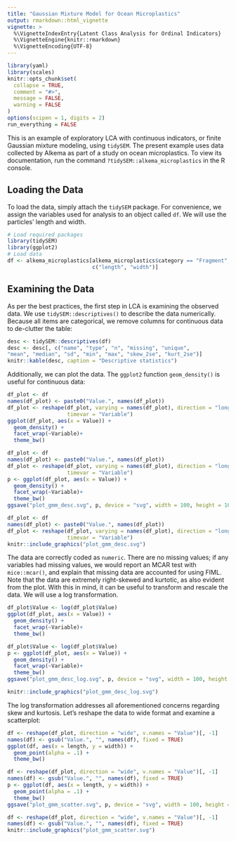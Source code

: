 ```yaml
---
title: "Gaussian Mixture Model for Ocean Microplastics"
output: rmarkdown::html_vignette
vignette: >
  %\VignetteIndexEntry{Latent Class Analysis for Ordinal Indicators}
  %\VignetteEngine{knitr::rmarkdown}
  %\VignetteEncoding{UTF-8}
---
```


```r
library(yaml)
library(scales)
knitr::opts_chunk$set(
  collapse = TRUE,
  comment = "#>",
  message = FALSE,
  warning = FALSE
)
options(scipen = 1, digits = 2)
run_everything = FALSE
```

This is an example of exploratory LCA with continuous indicators,
or finite Gaussian mixture modeling, using `tidySEM`.
The present example uses data collected by Alkema as part of a study on ocean microplastics.
To view its documentation,
run the command `?tidySEM::alkema_microplastics` in the R console.

## Loading the Data

To load the data, simply attach the `tidySEM` package.
For convenience, we assign the variables used for analysis to an object called `df`.
We will use the particles' length and width.

```r
# Load required packages
library(tidySEM) 
library(ggplot2)
# Load data
df <- alkema_microplastics[alkema_microplastics$category == "Fragment",
                           c("length", "width")]
```

## Examining the Data

As per the best practices,
the first step in LCA is examining the observed data.
We use `tidySEM::descriptives()` to describe the data numerically.
Because all items are categorical,
we remove columns for continuous data to de-clutter the table:

```r
desc <- tidySEM::descriptives(df)
desc <- desc[, c("name", "type", "n", "missing", "unique", 
"mean", "median", "sd", "min", "max", "skew_2se", "kurt_2se")]
knitr::kable(desc, caption = "Descriptive statistics")
```

Additionally, we can plot the data.
The `ggplot2` function `geom_density()` is useful for continuous data:

```r
df_plot <- df
names(df_plot) <- paste0("Value.", names(df_plot))
df_plot <- reshape(df_plot, varying = names(df_plot), direction = "long",
                   timevar = "Variable")
ggplot(df_plot, aes(x = Value)) +
  geom_density() +
  facet_wrap(~Variable)+
  theme_bw()
```
```r
df_plot <- df
names(df_plot) <- paste0("Value.", names(df_plot))
df_plot <- reshape(df_plot, varying = names(df_plot), direction = "long",
                   timevar = "Variable")
p <- ggplot(df_plot, aes(x = Value)) +
  geom_density() +
  facet_wrap(~Variable)+
  theme_bw()
ggsave("plot_gmm_desc.svg", p, device = "svg", width = 100, height = 100, units = "mm")
```
```r
df_plot <- df
names(df_plot) <- paste0("Value.", names(df_plot))
df_plot <- reshape(df_plot, varying = names(df_plot), direction = "long",
                   timevar = "Variable")
knitr::include_graphics("plot_gmm_desc.svg")
```

The data are correctly coded as `numeric`.
There are no missing values; if any variables had missing values, we would report an MCAR test with `mice::mcar()`,
and explain that missing data are accounted for using FIML.
Note that the data are extremely right-skewed and kurtotic,
as also evident from the plot.
With this in mind, it can be useful to transform and rescale the data.
We will use a log transformation.

```r
df_plot$Value <- log(df_plot$Value)
ggplot(df_plot, aes(x = Value)) +
  geom_density() +
  facet_wrap(~Variable)+
  theme_bw()
```
```r
df_plot$Value <- log(df_plot$Value)
p <- ggplot(df_plot, aes(x = Value)) +
  geom_density() +
  facet_wrap(~Variable)+
  theme_bw()
ggsave("plot_gmm_desc_log.svg", p, device = "svg", width = 100, height = 100, units = "mm")
```
```r
knitr::include_graphics("plot_gmm_desc_log.svg")
```

The log transformation addresses all aforementioned concerns regarding skew and kurtosis.
Let's reshape the data to wide format
and examine a scatterplot:

```r
df <- reshape(df_plot, direction = "wide", v.names = "Value")[, -1]
names(df) <- gsub("Value.", "", names(df), fixed = TRUE)
ggplot(df, aes(x = length, y = width)) +
  geom_point(alpha = .1) +
  theme_bw()
```
```r
df <- reshape(df_plot, direction = "wide", v.names = "Value")[, -1]
names(df) <- gsub("Value.", "", names(df), fixed = TRUE)
p <- ggplot(df, aes(x = length, y = width)) +
  geom_point(alpha = .1) +
  theme_bw()
ggsave("plot_gmm_scatter.svg", p, device = "svg", width = 100, height = 100, units = "mm")
```
```r
df <- reshape(df_plot, direction = "wide", v.names = "Value")[, -1]
names(df) <- gsub("Value.", "", names(df), fixed = TRUE)
knitr::include_graphics("plot_gmm_scatter.svg")
```

<!-- Note that all lines do not have a defined width. -->
<!-- This poses a challenge in model specification. -->
<!-- We will most likely need freely estimated variances to capture the near-zero variance of lines, -->
<!-- or need to fix the variance of one class to a small value. -->
